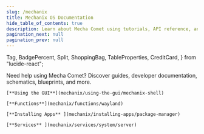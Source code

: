 ```yaml
---
slug: /mechanix
title: Mechanix OS Documentation
hide_table_of_contents: true
description: Learn about Mecha Comet using tutorials, API reference, and developer guides.
pagination_next: null
pagination_prev: null
---
```


<style>
  {`
    /* Hack to prevent overflow, not possible to have it on other pages due to position sticky used in TOC */
    main .container {
        position: relative;
        overflow: hidden;
    }
`}
</style>


  Tag,
  BadgePercent,
  Split,
  ShoppingBag,
  TableProperties,
  CreditCard,
} from "lucide-react";


Need help using Mecha Comet?
Discover guides, developer documentation, schematics, blueprints, and more.

<SmallGrid>

    [**Using the GUI**](mechanix/using-the-gui/mechanix-shell)

    [**Functions**](mechanix/functions/wayland)

    [**Installing Apps** ](mechanix/installing-apps/package-manager)

    [**Services** ](mechanix/services/system/server)

</SmallGrid>
